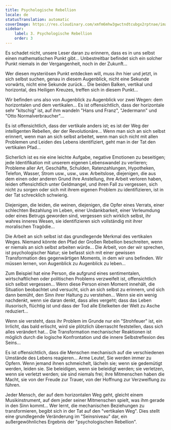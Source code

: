 ```yaml
---
title: Psychologische Rebellion
locale: de
statusTranslation: automatic
coverImage: https://res.cloudinary.com/xmfm6mhw3gwctndtcubgx2rptnae/image/upload/v1740468922/small_cover_tratado_de_psicologia_revolucionaria_a4c0dca4e0.webp
sidebar:
    label: 3. Psychologische Rebellion
    order: 3
---
```

Es schadet nicht, unsere Leser daran zu erinnern, dass es in uns selbst einen mathematischen Punkt gibt... Unbestreitbar befindet sich ein solcher Punkt niemals in der Vergangenheit, noch in der Zukunft...

Wer diesen mysteriösen Punkt entdecken will, muss ihn hier und jetzt, in sich selbst suchen, genau in diesem Augenblick, nicht eine Sekunde vorwärts, nicht eine Sekunde zurück... Die beiden Balken, vertikal und horizontal, des Heiligen Kreuzes, treffen sich in diesem Punkt...

Wir befinden uns also von Augenblick zu Augenblick vor zwei Wegen: dem horizontalen und dem vertikalen... Es ist offensichtlich, dass der horizontale sehr "kitschig" ist, auf ihm wandeln "Hans und Franz", "Jedermann" und "Otto Normalverbraucher"...

Es ist offensichtlich, dass der vertikale anders ist; es ist der Weg der intelligenten Rebellen, der der Revolutionäre... Wenn man sich an sich selbst erinnert, wenn man an sich selbst arbeitet, wenn man sich nicht mit allen Problemen und Leiden des Lebens identifiziert, geht man in der Tat den vertikalen Pfad...

Sicherlich ist es nie eine leichte Aufgabe, negative Emotionen zu beseitigen; jede Identifikation mit unserem eigenen Lebenswandel zu verlieren; Probleme aller Art, Geschäfte, Schulden, Ratenzahlungen, Hypotheken, Telefon, Wasser, Strom usw., usw., usw. Arbeitslose, diejenigen, die aus dem einen oder anderen Grund ihre Anstellung, ihre Arbeit verloren haben, leiden offensichtlich unter Geldmangel, und ihren Fall zu vergessen, sich nicht zu sorgen oder sich mit ihrem eigenen Problem zu identifizieren, ist in der Tat schrecklich schwierig.

Diejenigen, die leiden, die weinen, diejenigen, die Opfer eines Verrats, einer schlechten Bezahlung im Leben, einer Undankbarkeit, einer Verleumdung oder eines Betrugs geworden sind, vergessen sich wirklich selbst, ihr wahres inneres Wesen, sie identifizieren sich vollständig mit ihrer moralischen Tragödie...

Die Arbeit an sich selbst ist das grundlegende Merkmal des vertikalen Weges. Niemand könnte den Pfad der Großen Rebellion beschreiten, wenn er niemals an sich selbst arbeiten würde... Die Arbeit, von der wir sprechen, ist psychologischer Natur; sie befasst sich mit einer gewissen Transformation des gegenwärtigen Moments, in dem wir uns befinden. Wir müssen lernen, von Augenblick zu Augenblick zu leben...

Zum Beispiel hat eine Person, die aufgrund eines sentimentalen, wirtschaftlichen oder politischen Problems verzweifelt ist, offensichtlich sich selbst vergessen... Wenn diese Person einen Moment innehält, die Situation beobachtet und versucht, sich an sich selbst zu erinnern, und sich dann bemüht, den Sinn ihrer Haltung zu verstehen... Wenn sie ein wenig nachdenkt, wenn sie daran denkt, dass alles vergeht; dass das Leben illusorisch, flüchtig ist und dass der Tod alle Eitelkeiten der Welt zu Asche reduziert...

Wenn sie versteht, dass ihr Problem im Grunde nur ein "Strohfeuer" ist, ein Irrlicht, das bald erlischt, wird sie plötzlich überrascht feststellen, dass sich alles verändert hat... Die Transformation mechanischer Reaktionen ist möglich durch die logische Konfrontation und die innere Selbstreflexion des Seins...

Es ist offensichtlich, dass die Menschen mechanisch auf die verschiedenen Umstände des Lebens reagieren... Arme Leute!, Sie werden immer zu Opfern. Wenn jemand ihnen schmeichelt, lächeln sie; wenn sie gedemütigt werden, leiden sie. Sie beleidigen, wenn sie beleidigt werden; sie verletzen, wenn sie verletzt werden; sie sind niemals frei; ihre Mitmenschen haben die Macht, sie von der Freude zur Trauer, von der Hoffnung zur Verzweiflung zu führen.

Jeder Mensch, der auf dem horizontalen Weg geht, gleicht einem Musikinstrument, auf dem jeder seiner Mitmenschen spielt, was ihm gerade in den Sinn kommt... Wer lernt, die mechanischen Beziehungen zu transformieren, begibt sich in der Tat auf den "vertikalen Weg". Dies stellt eine grundlegende Veränderung im "Seinsniveau" dar, ein außergewöhnliches Ergebnis der "psychologischen Rebellion".

